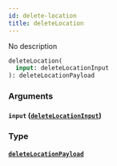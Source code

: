```yaml
---
id: delete-location
title: deleteLocation
---
```


No description

```graphql
deleteLocation(
  input: deleteLocationInput
): deleteLocationPayload

```

### Arguments

#### `input` ([`deleteLocationInput`](/v1/inputs/delete-location-input))

### Type

#### [`deleteLocationPayload`](/v1/objects/delete-location-payload)
